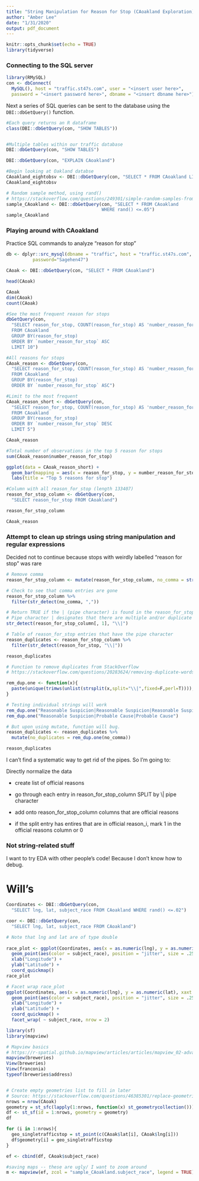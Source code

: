 ```yaml
---
title: "String Manipulation for Reason for Stop (CAoakland Exploration)"
author: "Amber Lee"
date: "1/31/2020"
output: pdf_document
---
```


```r
knitr::opts_chunk$set(echo = TRUE)
library(tidyverse)
```

###  Connecting to the SQL server

```r
library(RMySQL)  
con <- dbConnect(
  MySQL(), host = "traffic.st47s.com", user = "<insert user here>", 
  password = "<insert password here>", dbname = "<insert dbname here>")
```

Next a series of SQL queries can be sent to the database using the `DBI::dbGetQuery()` function.

```r

#Each query returns an R dataframe
class(DBI::dbGetQuery(con, "SHOW TABLES"))


#Multiple tables within our traffic database
DBI::dbGetQuery(con, "SHOW TABLES")

DBI::dbGetQuery(con, "EXPLAIN CAoakland")

#Begin looking at Oakland databse
CAoakland_eightobsv <- DBI::dbGetQuery(con, "SELECT * FROM CAoakland LIMIT 8")
CAoakland_eightobsv

# Random sample method, using rand()
# https://stackoverflow.com/questions/249301/simple-random-samples-from-a-sql-database
sample_CAoakland <- DBI::dbGetQuery(con, "SELECT * FROM CAoakland 
                                    WHERE rand() <=.05")
sample_CAoakland

```


### Playing around with CAoakland

Practice SQL commands to analyze "reason for stop"

```r

db <- dplyr::src_mysql(dbname = "traffic", host = "traffic.st47s.com", user = "student", 
          password="Sagehen47")

CAoak <- DBI::dbGetQuery(con, "SELECT * FROM CAoakland")

head(CAoak)

CAoak
dim(CAoak)
count(CAoak)
```

```r

#See the most frequent reason for stops
dbGetQuery(con, 
  "SELECT reason_for_stop, COUNT(reason_for_stop) AS 'number_reason_for_stop'
  FROM CAoakland
  GROUP BY(reason_for_stop)
  ORDER BY `number_reason_for_stop` ASC
  LIMIT 10")

#All reasons for stops
CAoak_reason <- dbGetQuery(con, 
  "SELECT reason_for_stop, COUNT(reason_for_stop) AS 'number_reason_for_stop'
  FROM CAoakland
  GROUP BY(reason_for_stop)
  ORDER BY `number_reason_for_stop` ASC")

#Limit to the most frequent
CAoak_reason_short <- dbGetQuery(con, 
  "SELECT reason_for_stop, COUNT(reason_for_stop) AS 'number_reason_for_stop'
  FROM CAoakland
  GROUP BY(reason_for_stop)
  ORDER BY `number_reason_for_stop` DESC
  LIMIT 5")

CAoak_reason

#Total number of observations in the top 5 reason for stops
sum(CAoak_reason$number_reason_for_stop)

ggplot(data = CAoak_reason_short) +
  geom_bar(mapping = aes(x = reason_for_stop, y = number_reason_for_stop), stat = "identity") +
  labs(title = "Top 5 reasons for stop")

```


```r

#Column with all reason_for_stop (length 133407)
reason_for_stop_column <- dbGetQuery(con, 
  "SELECT reason_for_stop FROM CAoakland")

reason_for_stop_column

CAoak_reason


```

### Attempt to clean up strings using string manipulation and regular expressions

Decided not to continue because stops with weirdly labelled "reason for stop" was rare

```r

# Remove comma
reason_for_stop_column <- mutate(reason_for_stop_column, no_comma = str_replace_all(reason_for_stop, ",", ""))

# Check to see that comma entries are gone
reason_for_stop_column %>%
  filter(str_detect(no_comma, ","))

# Return TRUE if the | (pipe character) is found in the reason_for_stop entry
# Pipe character | designates that there are multiple and/or duplicate reasons for stop
str_detect(reason_for_stop_column[, 1], "\\|")

# Table of reason_for_stop entries that have the pipe character
reason_duplicates <- reason_for_stop_column %>%
  filter(str_detect(reason_for_stop, "\\|"))

reason_duplicates

# Function to remove duplicates from StackOverflow
# https://stackoverflow.com/questions/20283624/removing-duplicate-words-in-a-string-in-r

rem_dup.one <- function(x){
  paste(unique(trimws(unlist(strsplit(x,split="\\|",fixed=F,perl=T)))),collapse = " ")
}

# Testing individual strings will work
rem_dup.one("Reasonable Suspicion|Reasonable Suspicion|Reasonable Suspicion|Probable Cause")
rem_dup.one("Reasonable Suspicion|Probable Cause|Probable Cause")

# But upon using mutate, function will bug.
reason_duplicates <- reason_duplicates %>% 
  mutate(no_duplicates = rem_dup.one(no_comma))

reason_duplicates

```

I can't find a systematic way to get rid of the pipes. So I'm going to:

Directly normalize the data

* create list of official reasons

* go through each entry in reason_for_stop_column SPLIT by \\| pipe character

* add onto reason_for_stop_column columns that are official reasons

* if the split entry has entires that are in official reason_i, mark 1 in the official reasons column or 0

### Not string-related stuff

I want to try EDA with other people's code! Because I don't know how to debug.

# Will's

```r
Coordinates <- DBI::dbGetQuery(con,
  "SELECT lng, lat, subject_race FROM CAoakland WHERE rand() <=.02")

coor <- DBI::dbGetQuery(con,
  "SELECT lng, lat, subject_race FROM CAoakland")

# Note that lng and lat are of type double 
  
race_plot <- ggplot(Coordinates, aes(x = as.numeric(lng), y = as.numeric(lat), xaxt = 'n', yaxt = 'n')) + 
  geom_point(aes(color = subject_race), position = "jitter", size = .25) + 
  xlab("Longitude") + 
  ylab("Latitude") + 
  coord_quickmap()
race_plot

# Facet wrap race_plot
ggplot(Coordinates, aes(x = as.numeric(lng), y = as.numeric(lat), xaxt = 'n', yaxt = 'n')) + 
  geom_point(aes(color = subject_race), position = "jitter", size = .25) + 
  xlab("Longitude") + 
  ylab("Latitude") + 
  coord_quickmap() +
  facet_wrap( ~ subject_race, nrow = 2)

```


```r

library(sf)
library(mapview)

# Mapview basics
# https://r-spatial.github.io/mapview/articles/articles/mapview_02-advanced.html
mapview(breweries)
View(breweries)
View(franconia)
typeof(breweries$address)


# Create empty geometries list to fill in later
# Source: https://stackoverflow.com/questions/46385301/replace-geometries-from-a-list-in-sf
nrows = nrow(CAoak)
geometry = st_sfc(lapply(1:nrows, function(x) st_geometrycollection()))
df <- st_sf(id = 1:nrows, geometry = geometry)
df

for (i in 1:nrows){
  geo_singletrafficstop = st_point(c(CAoak$lat[i], CAoak$lng[i]))
  df$geometry[i] = geo_singletrafficstop
}

ef <- cbind(df, CAoak$subject_race)

#saving maps -- these are ugly/ I want to zoom around
m <- mapview(ef, zcol = "sample_CAoakland.subject_race", legend = TRUE)


```
